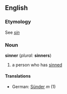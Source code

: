 ==English==
===Etymology===
See ''[[sin]]''
===Noun===
'''sinner''' (''plural:'' '''sinners''')
# a person who has [[sin]]ned
====Translations====
*German: [[Sünder]] ''m'' (1)